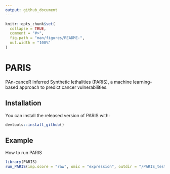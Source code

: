 ```yaml
---
output: github_document
---
```


<!-- README.md is generated from README.Rmd. Please edit that file -->

```r
knitr::opts_chunk$set(
  collapse = TRUE,
  comment = "#>",
  fig.path = "man/figures/README-",
  out.width = "100%"
)
```

# PARIS

<!-- badges: start -->
<!-- badges: end -->

PAn-canceR Inferred Synthetic lethalities (PARIS), a machine learning-based approach to predict cancer vulnerabilities.

## Installation

You can install the released version of PARIS with:

```r
devtools::install_github()
```

## Example

How to run PARIS

```r
library(PARIS)
run_PARIS(imp.score = "raw", omic = "expression", outdir = "/PARIS_test", genelist_dep = yourgenelist, genelist_feat = yourgenelist2)
```

